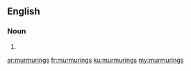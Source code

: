 ==English==

===Noun===
{{head|en|plural}}

# {{plural of|murmuring|lang=en|nocat=1}}

[[ar:murmurings]]
[[fr:murmurings]]
[[ku:murmurings]]
[[my:murmurings]]